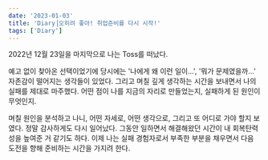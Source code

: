 ```yaml
---
date: '2023-01-03'
title: 'Diary⎟오히려 좋아! 취업준비를 다시 시작!'
tags: ['Diary']
---
```


2022년 12월 23일을 마지막으로 나는 Toss를 떠났다.

예고 없이 찾아온 선택이었기에 당시에는 '나에게 왜 이런 일이...', '뭐가 문제였을까...'
자존감이 떨어지는 생각들이 있었다. 
그리고 며칠 깊게 생각하는 시간을 보내면서 나의 실패를 제대로 마주했다.
어떤 점이 나를 지금의 자리로 만들었는지, 실패하게 된 원인이 무엇인지. 

며칠 원인을 분석하고 나니, 어떤 자세로, 어떤 생각으로, 그리고 또 어디로 가야 할지 보였다.
정말 감사하게도 다시 일어났다. 
그동안 일하면서 해결해왔던 시간이 내 회복탄력성을 높여준 거 같기도 하다.
이제 나는 실패 경험자로서 부족한 부분을 채우면서 다음 도전을 향해 준비하는 시간을 가지려 한다. 